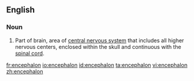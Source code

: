 ==English==

===Noun===

{{infl|en|noun}}

#Part of brain, area of [[central nervous system]] that includes all higher nervous centers, enclosed within the skull and continuous with the [[spinal cord]].

[[fr:encephalon]]
[[io:encephalon]]
[[id:encephalon]]
[[ta:encephalon]]
[[vi:encephalon]]
[[zh:encephalon]]